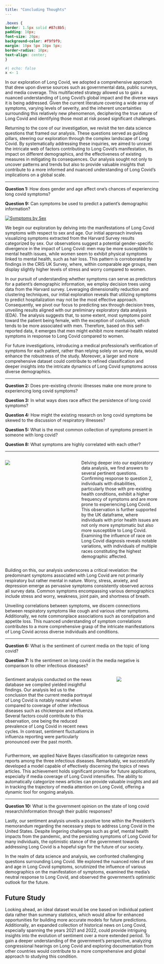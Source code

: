 ```yaml
---
title: "Concluding Thoughts"
---
```


```css
.boxes {
border: 1.5px solid #87c8b5;
padding: 10px;
font-size: 20px;
background-color: #f9f9f9;
margin: 10px 5px 10px 5px;
border-radius: 10px;
text-align: center;
}
```

```r
#| echo: false
x <- 1
```


In our exploration of Long Covid, we adopted a comprehensive approach that drew upon diverse sources such as governmental data, public surveys, and media coverage. This multifaceted strategy allowed us to gain a nuanced understanding of Long Covid's global impact and the diverse ways it is being addressed. Given the current literature covering a wide array of symptoms, varying levels of severity, and the inherent uncertainties surrounding this relatively new phenomenon, deciphering the true nature of Long Covid and identifying those most at risk posed significant challenges.

Returning to the core of our investigation, we revisit the ten data science questions that framed our analysis. These questions served as guiding pillars, steering our exploration through the complex landscape of Long Covid. By systematically addressing these inquiries, we aimed to unravel the intricate web of factors contributing to Long Covid's manifestation, its impact on different demographics, and the effectiveness of existing measures in mitigating its consequences. Our analysis sought not only to uncover patterns and trends but also to provide valuable insights that contribute to a more informed and nuanced understanding of Long Covid's implications on a global scale.

---

::: {.boxes}

**Question 1:** How does gender and age affect one’s chances of experiencing long covid symptoms? 

**Question 9:** Can symptoms be used to predict a patient's demographic information? 

:::

<div class='tableauPlaceholder' id='viz1701838217248' style='position: relative'><noscript><a href='#'><img alt='Symptoms by Sex ' src='https:&#47;&#47;public.tableau.com&#47;static&#47;images&#47;ha&#47;harvard_symptoms&#47;Sheet1&#47;1_rss.png' style='border: none' /></a></noscript><object class='tableauViz'  style='display:none;'><param name='host_url' value='https%3A%2F%2Fpublic.tableau.com%2F' /> <param name='embed_code_version' value='3' /> <param name='site_root' value='' /><param name='name' value='harvard_symptoms&#47;Sheet1' /><param name='tabs' value='no' /><param name='toolbar' value='yes' /><param name='static_image' value='https:&#47;&#47;public.tableau.com&#47;static&#47;images&#47;ha&#47;harvard_symptoms&#47;Sheet1&#47;1.png' /> <param name='animate_transition' value='yes' /><param name='display_static_image' value='yes' /><param name='display_spinner' value='yes' /><param name='display_overlay' value='yes' /><param name='display_count' value='yes' /><param name='language' value='en-US' /><param name='filter' value='publish=yes' /></object></div>
<script type='text/javascript'>
var divElement = document.getElementById('viz1701838217248');
var vizElement = divElement.getElementsByTagName('object')[0];
vizElement.style.width='100%';vizElement.style.height=(divElement.offsetWidth*0.75)+'px';
var scriptElement = document.createElement('script');
scriptElement.src = 'https://public.tableau.com/javascripts/api/viz_v1.js';
vizElement.parentNode.insertBefore(scriptElement, vizElement);</script>


We begin our exploration by delving into the manifestations of Long Covid symptoms with respect to sex and age. Our initial approach involves visualizing symptoms extracted from the Harvard Survey results categorized by sex. Our observations suggest a potential gender-specific divergence in the impact of Long Covid: men may be more susceptible to mental health issues, while women seem to exhibit physical symptoms linked to mental health, such as hair loss. This pattern is corroborated by findings in the CRIS UK Survey, where, within comparable age groups, men display slightly higher levels of stress and worry compared to women.

In our pursuit of understanding whether symptoms can serve as predictors for a patient's demographic information, we employ decision trees using data from the Harvard survey. Leveraging dimensionality reduction and clustering techniques, our initial exploration reveals that utilizing symptoms to predict hospitalization may not be the most effective approach. Consequently, we pivot our focus to predicting sex through decision trees, unveiling results aligned with our preliminary exploratory data analysis (EDA). The analysis suggests that, to some extent, most symptoms point toward the patient being female, with the exception of confusion, which tends to be more associated with men. Therefore, based on this self-reported data, it emerges that men might exhibit more mental-health related symptoms in response to Long Covid compared to women.

For future investigations, introducing a medical professional's verification of symptoms for each patient, rather than relying solely on survey data, would enhance the robustness of the study. Moreover, a larger and more comprehensive dataset could contribute to refined classification and deeper insights into the intricate dynamics of Long Covid symptoms across diverse demographics.

---

::: {.boxes}

**Question 2:** Does pre-existing chronic illnesses make one more prone to experiencing long covid symptoms?

**Question 3:**  In what ways does race affect the persistence of long covid symptoms?

**Question 4:**  How might the existing research on long covid symptoms be skewed to the discussion of respiratory illnesses? 

**Question 5:**  What is the most common collection of symptoms present in someone with long covid? 

**Question 8:**  What symptoms are highly correlated with each other?

:::

---

:::: {.columns}

::: {.column width="40%"}
![](images/demographics.png){fig-align="center"} 
:::

::: {.column width="5%"}
<!-- empty column to create gap -->
:::

::: {.column width="55%"}

Delving deeper into our exploratory data analysis, we find answers to several pertinent questions. Confirming response to question 2, individuals with disabilities, particularly those with pre-existing health conditions, exhibit a higher frequency of symptoms and are more prone to experiencing Long Covid. This observation is further supported by the UK dataframe, where individuals with prior health issues are not only more symptomatic but also more susceptible to Long Covid. Examining the influence of race on Long Covid diagnosis reveals notable variations, with individuals of multiple races constituting the highest demographic affected.

:::

::::

Building on this, our analysis underscores a critical revelation: the predominant symptoms associated with Long Covid are not primarily respiratory but rather mental in nature. Worry, stress, anxiety, and depression emerge as pervasive symptoms consistently observed across all survey data. Common symptoms encompassing various demographics include stress and worry, weakness, joint pain, and shortness of breath.

Unveiling correlations between symptoms, we discern connections between respiratory symptoms like cough and various other symptoms. Additionally, we note commonplace associations such as constipation and appetite loss. This nuanced understanding of symptom correlations contributes to a more comprehensive grasp of the intricate manifestations of Long Covid across diverse individuals and conditions.

--- 

::: {.boxes}

**Question 6:** What is the sentiment of current media on the topic of long covid? 

**Question 7:** Is the sentiment on long covid in the media negative is comparison to other infectious diseases? 

:::

:::: {.columns}

::: {.column width="65%"}

Sentiment analysis conducted on the news database we compiled yielded insightful findings. Our analysis led us to the conclusion that the current media portrayal of Long Covid is notably neutral when compared to coverage of other infectious diseases such as chickenpox and influenza. Several factors could contribute to this observation, one being the reduced prevalence of Long Covid in recent news cycles. In contrast, sentiment fluctuations in influenza reporting were particularly pronounced over the past month.

:::

::: {.column width="5%"}
<!-- empty column to create gap -->
:::

::: {.column width="30%"}

![](images/sentiment_news.png){fig-align="center"}

:::

::::

Furthermore, we applied Naive Bayes classification to categorize news reports among the three infectious diseases. Remarkably, we successfully developed a model capable of effectively discerning the topics of news articles. This achievement holds significant promise for future applications, especially if media coverage of Long Covid intensifies. The ability to automatically categorize news articles can provide valuable insights and aid in tracking the trajectory of media attention on Long Covid, offering a dynamic tool for ongoing analysis.

---

::: {.boxes}

**Question 10:**  What is the government opinion on the state of long covid research/information through their public responses? 

:::

Lastly, our sentiment analysis unveils a positive tone within the President's memorandum regarding the necessary steps to address Long Covid in the United States. Despite lingering challenges such as grief, mental health impacts from the pandemic, and the persisting symptoms of Long Covid for many individuals, the optimistic stance of the government towards addressing Long Covid is a hopeful sign for the future of our society.

In the realm of data science and analysis, we confronted challenging questions surrounding Long Covid. We explored the nuanced roles of sex and age in Long Covid symptoms, scrutinized the influence of various demographics on the manifestation of symptoms, examined the media's neutral response to Long Covid, and observed the government's optimistic outlook for the future.


## Future Study

Looking ahead, an ideal dataset would be one based on individual patient data rather than summary statistics, which would allow for enhanced opportunities for building more accurate models for future predictions. Additionally, an expanded collection of historical news on Long Covid, especially spanning the years 2021 and 2022, could provide intriguing insights into the evolution of sentiment over a more extended period. To gain a deeper understanding of the government's perspective, analyzing congressional hearings on Long Covid and exploring documentation from other countries would contribute to a more comprehensive and global approach to studying this condition.